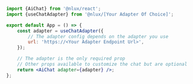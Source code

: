 ```jsx
import {AiChat} from '@nlux/react';
import {useChatAdapter} from '@nlux/[Your Adapter Of Choice]';

export default App = () => {
    const adapter = useChatAdapter({
        // The adapter config depends on the adapter you use
        url: 'https://<Your Adapter Endpoint Url>',
    });

    // The adapter is the only required prop
    // Other props available to customize the chat but are optional
    return <AiChat adapter={adapter} />;
};
```
